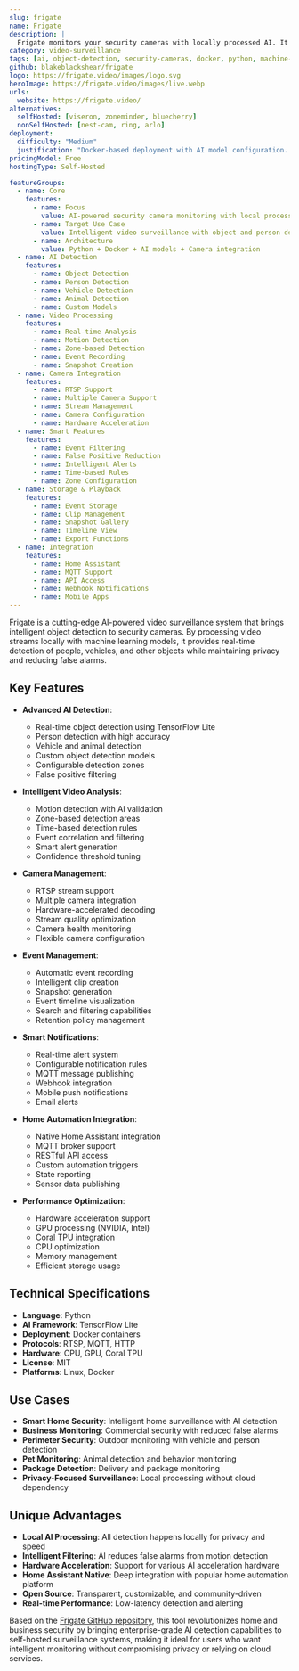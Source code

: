 ```yaml
---
slug: frigate
name: Frigate
description: |
  Frigate monitors your security cameras with locally processed AI. It provides real-time object detection, person detection, and intelligent video analysis using machine learning models, all processed locally for privacy and performance.
category: video-surveillance
tags: [ai, object-detection, security-cameras, docker, python, machine-learning]
github: blakeblackshear/frigate
logo: https://frigate.video/images/logo.svg
heroImage: https://frigate.video/images/live.webp
urls:
  website: https://frigate.video/
alternatives:
  selfHosted: [viseron, zoneminder, bluecherry]
  nonSelfHosted: [nest-cam, ring, arlo]
deployment:
  difficulty: "Medium"
  justification: "Docker-based deployment with AI model configuration. Requires understanding of camera setup and AI detection parameters."
pricingModel: Free
hostingType: Self-Hosted

featureGroups:
  - name: Core
    features:
      - name: Focus
        value: AI-powered security camera monitoring with local processing
      - name: Target Use Case
        value: Intelligent video surveillance with object and person detection
      - name: Architecture
        value: Python + Docker + AI models + Camera integration
  - name: AI Detection
    features:
      - name: Object Detection
      - name: Person Detection
      - name: Vehicle Detection
      - name: Animal Detection
      - name: Custom Models
  - name: Video Processing
    features:
      - name: Real-time Analysis
      - name: Motion Detection
      - name: Zone-based Detection
      - name: Event Recording
      - name: Snapshot Creation
  - name: Camera Integration
    features:
      - name: RTSP Support
      - name: Multiple Camera Support
      - name: Stream Management
      - name: Camera Configuration
      - name: Hardware Acceleration
  - name: Smart Features
    features:
      - name: Event Filtering
      - name: False Positive Reduction
      - name: Intelligent Alerts
      - name: Time-based Rules
      - name: Zone Configuration
  - name: Storage & Playback
    features:
      - name: Event Storage
      - name: Clip Management
      - name: Snapshot Gallery
      - name: Timeline View
      - name: Export Functions
  - name: Integration
    features:
      - name: Home Assistant
      - name: MQTT Support
      - name: API Access
      - name: Webhook Notifications
      - name: Mobile Apps
---
```


Frigate is a cutting-edge AI-powered video surveillance system that brings intelligent object detection to security cameras. By processing video streams locally with machine learning models, it provides real-time detection of people, vehicles, and other objects while maintaining privacy and reducing false alarms.

## Key Features

- **Advanced AI Detection**:

  - Real-time object detection using TensorFlow Lite
  - Person detection with high accuracy
  - Vehicle and animal detection
  - Custom object detection models
  - Configurable detection zones
  - False positive filtering

- **Intelligent Video Analysis**:

  - Motion detection with AI validation
  - Zone-based detection areas
  - Time-based detection rules
  - Event correlation and filtering
  - Smart alert generation
  - Confidence threshold tuning

- **Camera Management**:

  - RTSP stream support
  - Multiple camera integration
  - Hardware-accelerated decoding
  - Stream quality optimization
  - Camera health monitoring
  - Flexible camera configuration

- **Event Management**:

  - Automatic event recording
  - Intelligent clip creation
  - Snapshot generation
  - Event timeline visualization
  - Search and filtering capabilities
  - Retention policy management

- **Smart Notifications**:

  - Real-time alert system
  - Configurable notification rules
  - MQTT message publishing
  - Webhook integration
  - Mobile push notifications
  - Email alerts

- **Home Automation Integration**:

  - Native Home Assistant integration
  - MQTT broker support
  - RESTful API access
  - Custom automation triggers
  - State reporting
  - Sensor data publishing

- **Performance Optimization**:
  - Hardware acceleration support
  - GPU processing (NVIDIA, Intel)
  - Coral TPU integration
  - CPU optimization
  - Memory management
  - Efficient storage usage

## Technical Specifications

- **Language**: Python
- **AI Framework**: TensorFlow Lite
- **Deployment**: Docker containers
- **Protocols**: RTSP, MQTT, HTTP
- **Hardware**: CPU, GPU, Coral TPU
- **License**: MIT
- **Platforms**: Linux, Docker

## Use Cases

- **Smart Home Security**: Intelligent home surveillance with AI detection
- **Business Monitoring**: Commercial security with reduced false alarms
- **Perimeter Security**: Outdoor monitoring with vehicle and person detection
- **Pet Monitoring**: Animal detection and behavior monitoring
- **Package Detection**: Delivery and package monitoring
- **Privacy-Focused Surveillance**: Local processing without cloud dependency

## Unique Advantages

- **Local AI Processing**: All detection happens locally for privacy and speed
- **Intelligent Filtering**: AI reduces false alarms from motion detection
- **Hardware Acceleration**: Support for various AI acceleration hardware
- **Home Assistant Native**: Deep integration with popular home automation platform
- **Open Source**: Transparent, customizable, and community-driven
- **Real-time Performance**: Low-latency detection and alerting

Based on the [Frigate GitHub repository](https://github.com/blakeblackshear/frigate), this tool revolutionizes home and business security by bringing enterprise-grade AI detection capabilities to self-hosted surveillance systems, making it ideal for users who want intelligent monitoring without compromising privacy or relying on cloud services.
